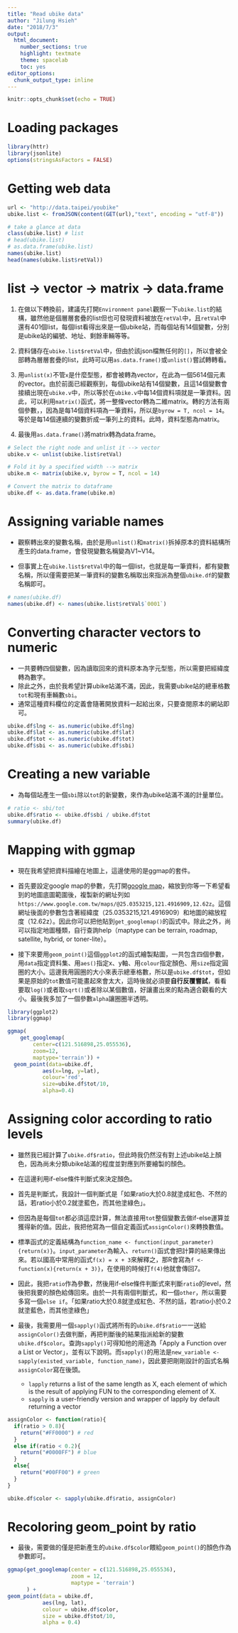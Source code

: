```yaml
---
title: "Read ubike data"
author: "Jilung Hsieh"
date: "2018/7/3"
output: 
  html_document: 
    number_sections: true
    highlight: textmate
    theme: spacelab
    toc: yes
editor_options: 
  chunk_output_type: inline
---
```


```r
knitr::opts_chunk$set(echo = TRUE)
```



# Loading packages

```r
library(httr)
library(jsonlite)
options(stringsAsFactors = FALSE)

```



# Getting web data

```r
url <- "http://data.taipei/youbike"
ubike.list <- fromJSON(content(GET(url),"text", encoding = "utf-8"))

# take a glance at data
class(ubike.list) # list
# head(ubike.list)
# as.data.frame(ubike.list)
names(ubike.list)
head(names(ubike.list$retVal))
```



# list -> vector -> matrix -> data.frame 

1. 在做以下轉換前，建議先打開`Environment panel`觀察一下`ubike.list`的結構，雖然他是個層層套疊的list但也可發現資料被放在`retVal`中，且`retVal`中還有401個list，每個list看得出來是一個ubike站，而每個站有14個變數，分別是ubike站的編號、地址、剩餘車輛等等。

2. 資料儲存在`ubike.list$retVal`中，但由於該json檔無任何的`[]`，所以會被全部轉為層層套疊的list，此時可以用`as.data.frame()`或`unlist()`嘗試轉轉看。

3. 用`unlist(x)`不管`x`是什麼型態，都會被轉為vector，在此為一個5614個元素的vector。由於前面已經觀察到，每個ubike站有14個變數，且這14個變數會接續出現在`ubike.v`中，所以等於在`ubike.v`中每14個資料項就是一筆資料。因此，可以利用`matrix()`函式，將一整條vector轉為二維matrix。轉的方法有兩個參數，，因為是每14個資料項為一筆資料，所以是`byrow = T, ncol = 14`。等於是每14個連續的變數折成一筆列上的資料。此時，資料型態為matrix。

4. 最後用`as.data.frame()`將matrix轉為data.frame。


```r
# Select the right node and unlist it --> vector
ubike.v <- unlist(ubike.list$retVal)

# Fold it by a specified width --> matrix
ubike.m <- matrix(ubike.v, byrow = T, ncol = 14)

# Convert the matrix to dataframe
ubike.df <- as.data.frame(ubike.m)
```


# Assigning variable names
* 觀察轉出來的變數名稱，由於是用`unlist()`和`matrix()`拆掉原本的資料結構所產生的data.frame，會發現變數名稱變為V1~V14。

* 但事實上在`ubike.list$retVal`中的每一個list，也就是每一筆資料，都有變數名稱，所以僅需要把某一筆資料的變數名稱取出來指派為整個`ubike.df`的變數名稱即可。


```r
# names(ubike.df)
names(ubike.df) <- names(ubike.list$retVal$`0001`)
```


# Converting character vectors to numeric
* 一共要轉四個變數，因為讀取回來的資料原本為字元型態，所以需要把經緯度轉為數字。
* 除此之外，由於我希望計算ubike站滿不滿，因此，我需要ubike站的總車格數`tot`和現有車輛數`sbi`。
* 通常這種資料欄位的定義會隨著開放資料一起給出來，只要查閱原本的網站即可。

```r
ubike.df$lng <- as.numeric(ubike.df$lng)
ubike.df$lat <- as.numeric(ubike.df$lat)
ubike.df$tot <- as.numeric(ubike.df$tot)
ubike.df$sbi <- as.numeric(ubike.df$sbi)
```


# Creating a new variable
* 為每個站產生一個`sbi`除以`tot`的新變數，來作為ubike站滿不滿的計量單位。

```r
# ratio <- sbi/tot
ubike.df$ratio <- ubike.df$sbi / ubike.df$tot
summary(ubike.df)
```

# Mapping with ggmap

* 現在我希望把資料描繪在地圖上，這邊使用的是ggmap的套件。

* 首先要設定google map的參數，先打開[google map](https://www.google.com.tw/maps)，縮放到你等一下希望看到的地圖底圖範圍後，複製新的網址列如`https://www.google.com.tw/maps/@25.0353215,121.4916909,12.62z`。這個網址後面的參數包含著經緯度（25.0353215,121.4916909）和地圖的縮放程度（12.62z）。因此你可以把他貼到`get_googlemap()`的函式中。除此之外，尚可以指定地圖種類，自行查詢help（maptype can be terrain, roadmap, satellite, hybrid, or toner-lite）。

* 接下來要用`geom_point()`這個`ggplot2`的函式繪製點圖，一共包含四個參數，用`data`指定資料集、用`aes()`指定x、y軸、用`colour`指定顏色、用`size`指定圓圈的大小。這邊我用圓圈的大小來表示總車格數，所以是`ubike.df$tot`，但如果是原始的`tot`數值可能畫起來會太大，這時後就必須要**自行反覆嘗試**，看看要取`log()`或者取`sqrt()`或者除以某個數值，好讓畫出來的點為適合觀看的大小。最後我多加了一個參數`alpha`讓圈圈半透明。

```r
library(ggplot2)
library(ggmap)

ggmap(
	get_googlemap(
		center=c(121.516898,25.055536),
		zoom=12,
		maptype='terrain')) +
  geom_point(data=ubike.df, 
  		   aes(x=lng, y=lat), 
  		   colour='red', 
  		   size=ubike.df$tot/10, 
  		   alpha=0.4)
```

# Assigning color according to ratio levels

* 雖然我已經計算了`ubike.df$ratio`，但此時我仍然沒有對上述ubike站上顏色，因為尚未分類ubike站滿的程度並對應到所要繪製的顏色。

* 在這邊利用if-else條件判斷式來決定顏色。

* 首先是判斷式，我設計一個判斷式是「如果ratio大於0.8就塗成紅色、不然的話，若ratio小於0.2就塗藍色，而其他塗綠色」。

* 但因為是每個`tot`都必須這麼計算，無法直接用`tot`整個變數去做if-else運算並獲得新的值。因此，我把他寫為一個自定義函式`assignColor()`來轉換數值。

* 標準函式的定義結構為`function_name <- function(input_parameter){return(x)}`。`input_parameter`為輸入、`return()`函式會把計算的結果傳出來。若以國高中常用的函式`f(x) = x + 3`來解釋之，那R會寫為`f <- function(x){return(x + 3)}`，在使用的時候打`f(4)`他就會傳回7。

* 因此，我把`ratio`作為參數，然後用if-else條件判斷式來判斷`ratio`的level，然後把我要的顏色給傳回來。由於一共有兩個判斷式，和一個`other`，所以需要多寫一個`else if`。「如果ratio大於0.8就塗成紅色、不然的話，若ratio小於0.2就塗藍色，而其他塗綠色」

* 最後，我需要用一個`sapply()`函式將所有的`ubike.df$ratio`一一送給`assignColor()`去做判斷，再把判斷後的結果指派給新的變數`ubike.df$color`。查詢`sapply()`可得知他的用途為「Apply a Function over a List or Vector」，並有以下說明。而`sapply()`的用法是`new_variable <- sapply(existed_variable, function_name)`，因此要把剛剛設計的函式名稱`assignColor`寫在後頭。
    * `lapply` returns a list of the same length as X, each element of which is the result of applying FUN to the corresponding element of X.
    * `sapply` is a user-friendly version and wrapper of lapply by default returning a vector


```r
assignColor <- function(ratio){
  if(ratio > 0.8){
    return("#FF0000") # red
  }
  else if(ratio < 0.2){
    return("#0000FF") # blue
  }
  else{
    return("#00FF00") # green
  }
}

ubike.df$color <- sapply(ubike.df$ratio, assignColor)
```



# Recoloring geom_point by ratio
* 最後，需要做的僅是把新產生的`ubike.df$color`餵給`geom_point()`的顏色作為參數即可。
```r
ggmap(get_googlemap(center = c(121.516898,25.055536),
					zoom = 12,
					maptype = 'terrain')
	  ) +
geom_point(data = ubike.df, 
		   aes(lng, lat), 
		   colour = ubike.df$color, 
		   size = ubike.df$tot/10, 
		   alpha = 0.4)
```

